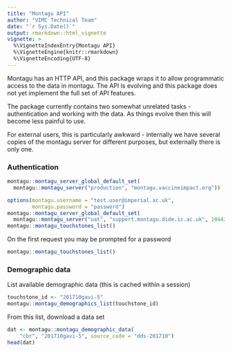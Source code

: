 ```yaml
---
title: "Montagu API"
author: "VIMC Technical Team"
date: "`r Sys.Date()`"
output: rmarkdown::html_vignette
vignette: >
  %\VignetteIndexEntry{Montagu API}
  %\VignetteEngine{knitr::rmarkdown}
  %\VignetteEncoding{UTF-8}
---
```


Montagu has an HTTP API, and this package wraps it to allow
programmatic access to the data in montagu.  The API is evolving and
this package does not yet implement the full set of API features.

The package currently contains two somewhat unrelated tasks -
authentication and working with the data.  As things evolve then this
will become less painful to use.

For external users, this is particularly awkward - internally we have
several copies of the montagu server for different purposes, but
externally there is only one.

### Authentication

```r
montagu::montagu_server_global_default_set(
  montagu::montagu_server("production", "montagu.vaccineimpact.org"))
```

```r
options(montagu.username = "test.user@imperial.ac.uk",
        montagu.password = "password")
montagu::montagu_server_global_default_set(
  montagu::montagu_server("uat", "support.montagu.dide.ic.ac.uk", 10443))
montagu::montagu_touchstones_list()
```

On the first request you may be prompted for a password

```r
montagu::montagu_touchstones_list()
```

### Demographic data

List available demographic data (this is cached within a session)

```r
touchstone_id <- "201710gavi-5"
montagu::montagu_demographics_list(touchstone_id)
```

From this list, download a data set

```r
dat <- montagu::montagu_demographic_data(
    "cbr", "201710gavi-5", source_code = "dds-201710")
head(dat)
```
